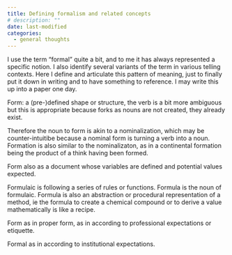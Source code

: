 ```yaml
---
title: Defining formalism and related concepts
# description: ""
date: last-modified
categories: 
  - general thoughts
---
```



I use the term "formal" quite a bit, and to me it has always represented a specific notion.
I also identify several variants of the term in various telling contexts.
Here I define and articulate this pattern of meaning, just to finally put it down in writing and to have something to reference.
I may write this up into a paper one day.

Form: a (pre-)defined shape or structure, the verb is a bit more ambiguous but this is appropriate because forks as nouns are not created, they already exist.

Therefore the noun to form is akin to a nominalization, which may be counter-intuitibe because a nominal form is turning a verb into a noun.
Formation is also similar to the nominalizaton, as in a continental formation being the product of a think having been formed.

Form also as a document whose variables are defined and potential values expected.

Formulaic is following a series of rules or functions.
Formula is the noun of formulaic.
Formula is also an abstraction or procedural representation of a method, ie the formula to create a chemical compound or to derive a value mathematically is like a recipe.

Form as in proper form, as in according to professional expectations or etiquette.

Formal as in according to institutional expectations.


